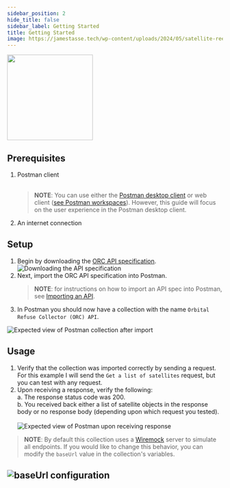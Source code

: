 ```yaml
---
sidebar_position: 2
hide_title: false
sidebar_label: Getting Started
title: Getting Started
image: https://jamestasse.tech/wp-content/uploads/2024/05/satellite-reentry-cropped.png
---
```


<head>
  <link rel="apple-touch-icon" href="/apple-touch-icon.png" />
</head>

<div align="left">
  <img
    width="200"
    src="https://jamestasse.tech/wp-content/uploads/2024/05/satellite-reentry-cropped.png"
  />
</div>

## Prerequisites

1. Postman client <br/><br/>
   > **NOTE**: You can use either the [Postman desktop client](https://www.postman.com/downloads/) or web client ([see Postman workspaces](https://www.postman.com/product/workspaces/)). However, this guide will focus on the user experience in the Postman desktop client.
1. An internet connection

## Setup

1. Begin by downloading the [ORC API specification](https://github.com/jtj-inc/docusaurus-openapi-docs/blob/main/demo/examples/ORC.yaml).
   ![Downloading the API specification](..\static\img\getting-started\downloading-spec.png)
1. Next, import the ORC API specification into Postman.
   > **NOTE**: for instructions on how to import an API spec into Postman, see [Importing an API](https://learning.postman.com/docs/designing-and-developing-your-api/importing-an-api/).
1. In Postman you should now have a collection with the name `Orbital Refuse Collector (ORC) API`.

![Expected view of Postman collection after import](..\static\img\getting-started\Postman_ORC_Collection_Post-Import.png)

## Usage

1. Verify that the collection was imported correctly by sending a request. For this example I will send the `Get a list of satellites` request, but you can test with any request.
1. Upon receiving a response, verify the following: <br/>
   a. The response status code was 200. <br/>
   b. You received back either a list of satellite objects in the response body or no response body (depending upon which request you tested). <br/><br/>
   ![Expected view of Postman upon receiving response](..\static\img\getting-started\200-after-initial-request.png)

> **NOTE**: By default this collection uses a [Wiremock](https://wiremock.org/) server to simulate all endpoints. If you would like to change this behavior, you can modify the `baseUrl` value in the collection's variables.

## ![baseUrl configuration](..\static\img\getting-started\baseUrl.png)

